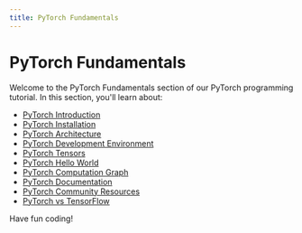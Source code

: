 ```yaml
---
title: PyTorch Fundamentals
---
```


# PyTorch Fundamentals

Welcome to the PyTorch Fundamentals section of our PyTorch programming tutorial. In this section, you'll learn about:

- [PyTorch Introduction](./0-pytorch-introduction.mdx)
- [PyTorch Installation](./1-pytorch-installation.mdx)
- [PyTorch Architecture](./2-pytorch-architecture.mdx)
- [PyTorch Development Environment](./3-pytorch-development-environment.mdx)
- [PyTorch Tensors](./4-pytorch-tensors.mdx)
- [PyTorch Hello World](./5-pytorch-hello-world.mdx)
- [PyTorch Computation Graph](./6-pytorch-computation-graph.mdx)
- [PyTorch Documentation](./7-pytorch-documentation.mdx)
- [PyTorch Community Resources](./8-pytorch-community-resources.mdx)
- [PyTorch vs TensorFlow](./9-pytorch-vs-tensorflow.mdx)

Have fun coding!